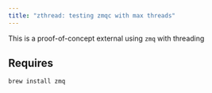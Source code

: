 ```yaml
---
title: "zthread: testing zmqc with max threads"
---
```


This is a proof-of-concept external using `zmq` with threading

## Requires

```bash
brew install zmq
```
